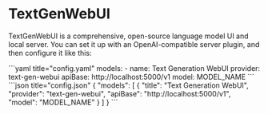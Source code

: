 
# TextGenWebUI

TextGenWebUI is a comprehensive, open-source language model UI and local server. You can set it up with an OpenAI-compatible server plugin, and then configure it like this:

<Tabs groupId="config-example">
    <TabItem value="yaml" label="YAML">
    ```yaml title="config.yaml"
    models:
      - name: Text Generation WebUI
        provider: text-gen-webui
        apiBase: http://localhost:5000/v1
        model: MODEL_NAME
    ```
    </TabItem>
    <TabItem value="json" label="JSON">
    ```json title="config.json"
    {
      "models": [
        {
          "title": "Text Generation WebUI",
          "provider": "text-gen-webui",
          "apiBase": "http://localhost:5000/v1",
          "model": "MODEL_NAME"
        }
      ]
    }
    ```
    </TabItem>
</Tabs>

